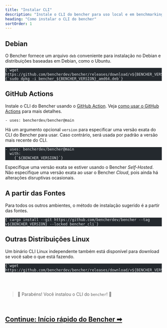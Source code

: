 ```yaml
---
title: "Instalar CLI"
description: "Instale o CLI do bencher para uso local e em benchmarking contínuo"
heading: "Como instalar o CLI do bencher"
sortOrder: 1
---
```



## Debian

O Bencher fornece um arquivo `deb` conveniente para instalação no Debian
e distribuições baseadas em Debian, como o Ubuntu.

<pre class="astro-code github-dark" style="background-color: rgb(36, 41, 46); overflow-x: auto;" tabindex="0" data-darkreader-inline-bgcolor=""><code><span class="line"><span style="color: rgb(225, 228, 232);" data-darkreader-inline-color="">{`wget https://github.com/bencherdev/bencher/releases/download/v${BENCHER_VERSION}/bencher_${BENCHER_VERSION}_amd64.deb`}</span></span>
<span class="line"><span style="color: rgb(225, 228, 232);" data-darkreader-inline-color="">{`sudo dpkg -i bencher_${BENCHER_VERSION}_amd64.deb`}</span></span></code></pre>

## GitHub Actions

Instale o CLI do Bencher usando o [GitHub Action](https://github.com/marketplace/actions/bencher-cli).
Veja [como usar o GitHub Actions](/docs/pt/how-to/github-actions/) para mais detalhes.

```
- uses: bencherdev/bencher@main
```

Há um argumento opcional `version` para especificar uma versão exata do CLI do Bencher para usar.
Caso contrário, será usada por padrão a versão mais recente do CLI.

<pre class="astro-code github-dark" style="background-color: rgb(36, 41, 46); overflow-x: auto;" tabindex="0" data-darkreader-inline-bgcolor=""><code><span class="line"><span style="color: rgb(225, 228, 232);" data-darkreader-inline-color="">- uses: bencherdev/bencher@main</span></span>
<span class="line"><span style="color: rgb(225, 228, 232);" data-darkreader-inline-color="">  with:</span></span>
<span class="line"><span style="color: rgb(225, 228, 232);" data-darkreader-inline-color="">    {`${BENCHER_VERSION}`}</span></span></code></pre>

Especifique uma versão exata se estiver usando o Bencher *Self-Hosted*.
Não especifique uma versão exata ao usar o Bencher *Cloud*, pois ainda há alterações disruptivas ocasionais.

## A partir das Fontes

Para todos os outros ambientes, o método de instalação sugerido é a partir das fontes.

<pre class="astro-code github-dark" style="background-color: rgb(36, 41, 46); overflow-x: auto;" tabindex="0" data-darkreader-inline-bgcolor=""><code><span class="line"><span style="color: rgb(225, 228, 232);" data-darkreader-inline-color="">{`cargo install --git https://github.com/bencherdev/bencher --tag v${BENCHER_VERSION} --locked bencher_cli`}</span></span></code></pre>

## Outras Distribuições Linux

Um binário CLI Linux independente também está disponível para download
se você sabe o que está fazendo.

<pre class="astro-code github-dark" style="background-color: rgb(36, 41, 46); overflow-x: auto;" tabindex="0" data-darkreader-inline-bgcolor=""><code><span class="line"><span style="color: rgb(225, 228, 232);" data-darkreader-inline-color="">{`wget https://github.com/bencherdev/bencher/releases/download/v${BENCHER_VERSION}/bencher`}</span></span></code></pre>

<br/>
<br/>

> 🐰 Parabéns! Você instalou o CLI do <code>bencher</code>! 🎉

<br/>

<h2><a href="/docs/pt/tutorial/quick-start/">Continue: Início rápido do Bencher ➡</a></h2>